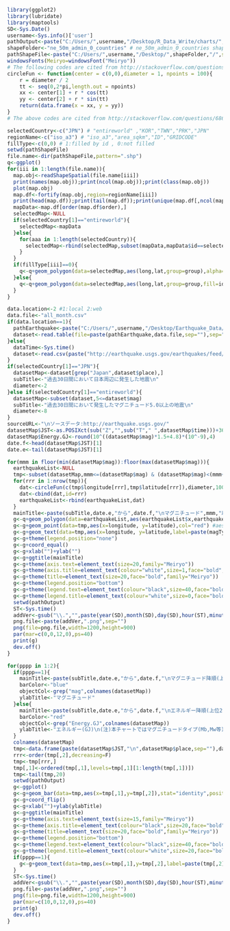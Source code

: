 
```r
library(ggplot2)
library(lubridate)
library(maptools)
SD<-Sys.Date()
username<-Sys.info()['user']
pathOutput<-paste("C:/Users/",username,"/Desktop/R_Data_Write/charts/",sep="")
shapeFolder<-"ne_50m_admin_0_countries" # ne_50m_admin_0_countries shapeFile ne_50m_urban_areas
pathShapeFile<-paste("C:/Users/",username,"/Desktop/",shapeFolder,"/",sep="")
windowsFonts(Meiryo=windowsFont("Meiryo"))
# The following codes are cited from http://stackoverflow.com/questions/6862742/draw-a-circle-with-ggplot2
circleFun <- function(center = c(0,0),diameter = 1, npoints = 100){
    r = diameter / 2
    tt <- seq(0,2*pi,length.out = npoints)
    xx <- center[1] + r * cos(tt)
    yy <- center[2] + r * sin(tt)
    return(data.frame(x = xx, y = yy))
}
# The above codes are cited from http://stackoverflow.com/questions/6862742/draw-a-circle-with-ggplot2
```

```r
selectedCountry<-c("JPN") # "entireworld" ,"KOR","TWN","PRK","JPN"
regionName<-c("iso_a3") # "iso_a3","area_sqkm","ID","GRIDCODE"
fillType<-c(0,0) # 1:filled by id , 0:not filled
setwd(pathShapeFile)
file.name<-dir(pathShapeFile,pattern=".shp")
q<-ggplot()
for(iii in 1:length(file.name)){
  map.obj<-readShapeSpatial(file.name[iii])
  print(names(map.obj));print(ncol(map.obj));print(class(map.obj))
  plot(map.obj)
  map.df<-fortify(map.obj,region=regionName[iii])
  print(head(map.df));print(tail(map.df));print(unique(map.df[,ncol(map.df)]))
  mapData<-map.df[order(map.df$order),]
  selectedMap<-NULL
  if(selectedCountry[1]=="entireworld"){
    selectedMap<-mapData  
  }else{
    for(aaa in 1:length(selectedCountry)){
      selectedMap<-rbind(selectedMap,subset(mapData,mapData$id==selectedCountry[aaa]))
    }
  }  
  if(fillType[iii]==0){  
    q<-q+geom_polygon(data=selectedMap,aes(long,lat,group=group),alpha=0.0,colour="black")
  }else{
    q<-q+geom_polygon(data=selectedMap,aes(long,lat,group=group,fill=id),alpha=0.5,colour="black")
  }  
}
```

```r
data.location<-2 #1:local 2:web
data.file<-"all_month.csv"
if(data.location==1){
  pathEarthquake<-paste("C:/Users/",username,"/Desktop/Earthquake_Data/",sep="")
  dataset<-read.table(file=paste(pathEarthquake,data.file,sep=""),sep=",",header=T,as.is=T,skip=0)
}else{
  dataTime<-Sys.time()
  dataset<-read.csv(paste("http://earthquake.usgs.gov/earthquakes/feed/v1.0/summary/",data.file,sep=""),header=T,as.is=T,skip=0) 
}
if(selectedCountry[1]=="JPN"){
  datasetMap<-dataset[grep("Japan",dataset$place),]
  subTitle<-"過去30日間において日本周辺に発生した地震\n"
  diameter<-2
}else if(selectedCountry[1]=="entireworld"){
  datasetMap<-subset(dataset,5<=dataset$mag)
  subTitle<-"過去30日間において発生したマグニチュード5.0以上の地震\n"
  diameter<-8
}
sourceURL<-"\nソースデータ:http://earthquake.usgs.gov/"
datasetMap$JST<-as.POSIXct(sub("Z","",sub("T"," ",datasetMap$time)))+3600*9 #UTC+9
datasetMap$Energy.GJ<-round(10^((datasetMap$mag)*1.5+4.8)*(10^-9),4)
date.f<-head(datasetMap$JST)[1]
date.e<-tail(datasetMap$JST)[1]
```

```r
for(mmm in floor(min(datasetMap$mag)):floor(max(datasetMap$mag))){
  earthquakeList<-NULL
  tmp<-subset(datasetMap,mmm<=(datasetMap$mag) & (datasetMap$mag)<(mmm+1))
  for(rrr in 1:nrow(tmp)){
    dat<-circleFun(c(tmp$longitude[rrr],tmp$latitude[rrr]),diameter,100)
    dat<-cbind(dat,id=rrr)  
    earthquakeList<-rbind(earthquakeList,dat)
  }
  mainTitle<-paste(subTitle,date.e,"から",date.f,"\nマグニチュード",mmm,"以上",mmm+1,"未満\nソースデータ確認日時:",dataTime,sourceURL)
  g<-q+geom_polygon(data=earthquakeList,aes(earthquakeList$x,earthquakeList$y,group=earthquakeList$id),alpha=0.1,colour="blue")
  g<-g+geom_point(data=tmp,aes(x=longitude, y=latitude),col="red") #aes(,size=tmp$mag)
  g<-g+geom_text(data=tmp,aes(x=longitude, y=latitude,label=paste(magType,":",mag,sep="")),size=7,family="Meiryo")
  g<-g+theme(legend.position="none")
  g<-g+coord_equal()
  g<-g+xlab("")+ylab("")
  g<-g+ggtitle(mainTitle)
  g<-g+theme(axis.text=element_text(size=20,family="Meiryo"))   
  g<-g+theme(axis.title=element_text(colour="white",size=1,face="bold",family="Meiryo"))   
  g<-g+theme(title=element_text(size=20,face="bold",family="Meiryo"))   
  g<-g+theme(legend.position="bottom")   
  g<-g+theme(legend.text=element_text(colour="black",size=40,face="bold",family="Meiryo"))   
  g<-g+theme(legend.title=element_text(colour="white",size=0,face="bold",family="Meiryo"))   
  setwd(pathOutput)
  ST<-Sys.time()  
  addVer<-gsub("\\.","",paste(year(SD),month(SD),day(SD),hour(ST),minute(ST),second(ST),sep=""))
  png.file<-paste(addVer,".png",sep="")
  png(file=png.file,width=1200,height=900)
  par(mar=c(0,0,12,0),ps=40)
  print(g)
  dev.off()
}
```

```r
for(pppp in 1:2){
  if(pppp==1){
    mainTitle<-paste(subTitle,date.e,"から",date.f,"\nマグニチュード降順(上位20)\nソースデータ確認日時:",dataTime,sourceURL)
    barColor<-"blue"
    objectCol<-grep("mag",colnames(datasetMap))
    ylabTitle<-"マグニチュード"
  }else{
    mainTitle<-paste(subTitle,date.e,"から",date.f,"\nエネルギー降順(上位20)\nソースデータ確認日時:",dataTime,sourceURL)
    barColor<-"red"  
    objectCol<-grep("Energy.GJ",colnames(datasetMap))
    ylabTitle<-"エネルギー(GJ)\n(注)本チャートではマグニチュードタイプ(Mb,Mw等)に関らず\nE(GJ)=10^(マグニチュード*1.5+4.8)*(10^-9)"
  }
  colnames(datasetMap)
  tmp<-data.frame(paste(datasetMap$JST,"\n",datasetMap$place,sep=""),datasetMap[,objectCol],datasetMap$magType)
  rrr<-order(tmp[,2],decreasing=F)
  tmp<-tmp[rrr,]
  tmp[,1]<-ordered(tmp[,1],levels=tmp[,1][1:length(tmp[,1])])
  tmp<-tail(tmp,20)
  setwd(pathOutput)
  g<-ggplot()
  g<-g+geom_bar(data=tmp,aes(x=tmp[,1],y=tmp[,2]),stat="identity",position="identity",fill=barColor,alpha=0.2,color="black")
  g<-g+coord_flip()
  g<-g+xlab("")+ylab(ylabTitle)
  g<-g+ggtitle(mainTitle)
  g<-g+theme(axis.text=element_text(size=15,family="Meiryo"))   
  g<-g+theme(axis.title=element_text(colour="black",size=20,face="bold",family="Meiryo"))   
  g<-g+theme(title=element_text(size=20,face="bold",family="Meiryo"))   
  g<-g+theme(legend.position="bottom")   
  g<-g+theme(legend.text=element_text(colour="black",size=40,face="bold",family="Meiryo"))   
  g<-g+theme(legend.title=element_text(colour="white",size=20,face="bold",family="Meiryo"))
  if(pppp==1){  
    g<-g+geom_text(data=tmp,aes(x=tmp[,1],y=tmp[,2],label=paste(tmp[,2],"(",tmp[,3],")",sep="")),vjust=0.5,hjust=2,size=5,face="bold",family="Meiryo") 
  }
  ST<-Sys.time()  
  addVer<-gsub("\\.","",paste(year(SD),month(SD),day(SD),hour(ST),minute(ST),second(ST),sep=""))
  png.file<-paste(addVer,".png",sep="")
  png(file=png.file,width=1200,height=900)
  par(mar=c(10,0,12,0),ps=40)
  print(g)
  dev.off()
}  
```
